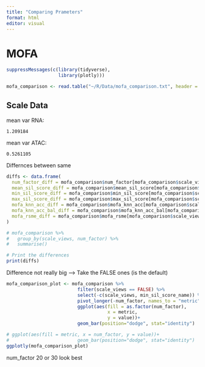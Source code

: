 ```yaml
---
title: "Comparing Prameters"
format: html
editor: visual
---
```


# MOFA

```r
suppressMessages(c(library(tidyverse),
                   library(plotly)))
```

```r
mofa_comparison <- read.table("~/R/Data/mofa_comparison.txt", header = TRUE, sep = " ", quote = "\"", stringsAsFactors = FALSE)
```

## Scale Data

mean var RNA:

```         
1.209184
```

mean var ATAC:

```         
0.5261105
```

Differnces between same

```r
diffs <- data.frame(
  num_factor_diff = mofa_comparison$num_factor[mofa_comparison$scale_views == TRUE] - mofa_comparison$num_factor[mofa_comparison$scale_views == FALSE],
  mean_sil_score_diff = mofa_comparison$mean_sil_score[mofa_comparison$scale_views == TRUE] - mofa_comparison$mean_sil_score[mofa_comparison$scale_views == FALSE],
  min_sil_score_diff = mofa_comparison$min_sil_score[mofa_comparison$scale_views == TRUE] - mofa_comparison$min_sil_score[mofa_comparison$scale_views == FALSE],
  max_sil_score_diff = mofa_comparison$max_sil_score[mofa_comparison$scale_views == TRUE] - mofa_comparison$max_sil_score[mofa_comparison$scale_views == FALSE],
  mofa_knn_acc_diff = mofa_comparison$mofa_knn_acc[mofa_comparison$scale_views == TRUE] - mofa_comparison$mofa_knn_acc[mofa_comparison$scale_views == FALSE],
  mofa_knn_acc_bal_diff = mofa_comparison$mofa_knn_acc_bal[mofa_comparison$scale_views == TRUE] - mofa_comparison$mofa_knn_acc_bal[mofa_comparison$scale_views == FALSE],
  mofa_rsme_diff = mofa_comparison$mofa_rsme[mofa_comparison$scale_views == TRUE] - mofa_comparison$mofa_rsme[mofa_comparison$scale_views == FALSE]
)

# mofa_comparison %>% 
#   group_by(scale_views, num_factor) %>%
#   summarise()

# Print the differences
print(diffs)
```

Difference not really big --\> Take the FALSE ones (is the default)

```r
mofa_comparison_plot <- mofa_comparison %>% 
                          filter(scale_views == FALSE) %>%
                          select(-c(scale_views, min_sil_score_name)) %>%
                          pivot_longer(-num_factor, names_to = "metric") %>%
                          ggplot(aes(fill = as.factor(num_factor),
                                     x = metric, 
                                     y = value))+
                          geom_bar(position="dodge", stat="identity")

# ggplot(aes(fill = metric, x = num_factor, y = value))+
#                         geom_bar(position="dodge", stat="identity")
ggplotly(mofa_comparison_plot)
```

num_factor 20 or 30 look best
